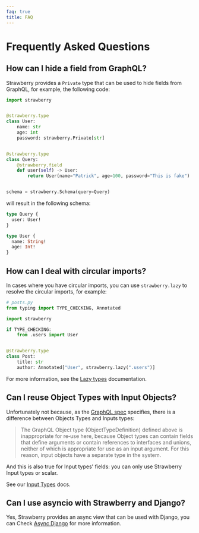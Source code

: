 ```yaml
---
faq: true
title: FAQ
---
```


# Frequently Asked Questions

## How can I hide a field from GraphQL?

Strawberry provides a `Private` type that can be used to hide fields from
GraphQL, for example, the following code:

```python
import strawberry


@strawberry.type
class User:
    name: str
    age: int
    password: strawberry.Private[str]


@strawberry.type
class Query:
    @strawberry.field
    def user(self) -> User:
        return User(name="Patrick", age=100, password="This is fake")


schema = strawberry.Schema(query=Query)
```

will result in the following schema:

```graphql
type Query {
  user: User!
}

type User {
  name: String!
  age: Int!
}
```

## How can I deal with circular imports?

In cases where you have circular imports, you can use `strawberry.lazy` to
resolve the circular imports, for example:

```python
# posts.py
from typing import TYPE_CHECKING, Annotated

import strawberry

if TYPE_CHECKING:
    from .users import User


@strawberry.type
class Post:
    title: str
    author: Annotated["User", strawberry.lazy(".users")]
```

For more information, see the [Lazy types](/docs/types/lazy) documentation.

## Can I reuse Object Types with Input Objects?

Unfortunately not because, as the
[GraphQL spec](https://spec.graphql.org/June2018/#sec-Input-Objects) specifies,
there is a difference between Objects Types and Inputs types:

> The GraphQL Object type (ObjectTypeDefinition) defined above is inappropriate
> for re‐use here, because Object types can contain fields that define arguments
> or contain references to interfaces and unions, neither of which is
> appropriate for use as an input argument. For this reason, input objects have
> a separate type in the system.
> 


And this is also true for Input types' fields: you can only use Strawberry Input
types or scalar.

See our [Input Types](/docs/types/input-types) docs.

## Can I use asyncio with Strawberry and Django?

Yes, Strawberry provides an async view that can be used with Django, you can
Check [Async Django](/docs/integrations/django#async-django) for more
information.